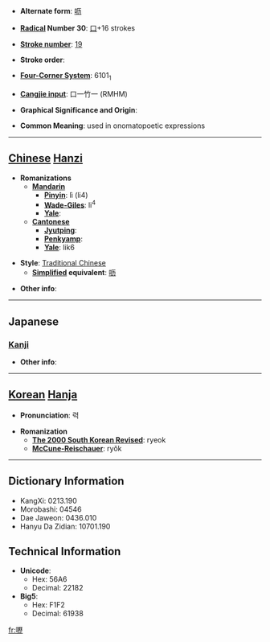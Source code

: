 * '''Alternate form''': [[呖]]

* '''[[Wiktionary:Chinese radical index| Radical]] Number 30''': [[Wiktionary:Chinese radical index 口|口]]+16 strokes

* '''[[Wiktionary:Chinese total strokes index|Stroke number]]''': [[Wiktionary:Chinese total strokes index 19|19]]

* '''Stroke order''': 

* '''[[Wiktionary:Chinese four corner index|Four-Corner System]]''': 6101<sub>1</sub>

* '''[[Wiktionary:Chinese Cangjie index|Cangjie input]]''': 口一竹一 (RMHM)

* '''Graphical Significance and Origin''': 

* '''Common Meaning''': used in onomatopoetic expressions

----

== [[Chinese]] [[Hanzi]] ==

* '''Romanizations'''
** '''[[Mandarin]]'''
*** '''[[Pinyin]]''': lì (li4)
*** '''[[Wade-Giles]]''': li<sup>4</sup>
*** '''[[Yale]]''': 
** '''[[Cantonese]]'''
*** '''[[Jyutping]]''':
*** '''[[Penkyamp]]''': 
*** '''[[Yale]]''': lik6

* '''Style''': [[Traditional Chinese]] 
** '''[[Simplified Chinese|Simplified]] equivalent''': [[呖]]

* '''Other info''': 

----

==Japanese==
===[[Kanji]]===
{{kanji|on readings=[[れき]] (reki), [[りゃく]] (ryaku)|kun readings=}}

* '''Other info''':  

----

== [[Korean]] [[Hanja]] ==

* '''Pronunciation''': 력

* '''Romanization'''
** '''[[The 2000 South Korean Revised Romanization|The 2000 South Korean Revised]]''': ryeok
** '''[[McCune-Reischauer]]''': ryŏk

----

== Dictionary Information ==

* KangXi: 0213.190
* Morobashi: 04546
* Dae Jaweon: 0436.010
* Hanyu Da Zidian: 10701.190

== Technical Information ==

* '''Unicode''':
** Hex: 56A6
** Decimal: 22182
* '''Big5''':
** Hex: F1F2
** Decimal: 61938

[[fr:嚦]]